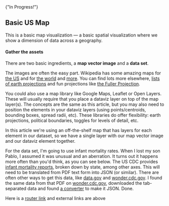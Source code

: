 
<Box mb={2}>
  <Alert severity="info" variant="filled">
    <Typography>{"In Progress!"}</Typography>
  </Alert>
</Box>

## Basic US Map

This is a basic map visualization &mdash; a basic spatial
visualization where we show a dimension of data across a geography.

#### Gather the assets

There are two basic ingredients, a **map vector image** and a **data set**.

The images are often the easy part. Wikipedia has some amazing maps for
[the US](https://commons.wikimedia.org/wiki/File:Blank_US_Map_(states_only).svg)
and for [the world](https://en.wikipedia.org/wiki/File:BlankMap-World.png) and
[more](https://en.wikipedia.org/wiki/Wikipedia:Blank_maps).
You can find lots more elsewhere, [lists of earth projections](https://gisgeography.com/map-projection-types/)
and fun projections like [the Fuller Projection](https://commons.wikimedia.org/wiki/File:Fuller_projection.svg).

You could also use a map library like Google Maps, Leaflet or Open
Layers. These will usually require that you place a dataviz layer on
top of the map layer(s). The concepts are the same as this article,
but you may also need to position the elements in your dataviz layers
(using points/centroids, bounding boxes, spread radii, etc). These
libraries do offer flexibility: earth projections, political
boundaries, toggles for levels of detail, etc.

In this article we're using an off-the-shelf map that has layers
for each element in our dataset, so we have a single layer with our
map vector image and our dataviz element together.

For the data set, I'm going to use infant mortality rates. When I
lost my son Pablo, I assumed it was unusual and an aberration. It
turns out it happens more often than you'd think, as you can see
below. The US CDC provides
[infant mortality reports](https://www.cdc.gov/nchs/data/nvsr/nvsr69/NVSR-69-7-508.pdf#page=15&zoom=100,0,0),
broken down by state, among other axes. This will need to be
translated from PDF text form into JSON (or similar). There are often
other ways to get this data, like [data.gov](https://data.gov) and
[wonder.cdc.gov](https://wonder.cdc.gov). I found the same data from
that PDF on [wonder.cdc.gov](https://wonder.cdc.gov), downloaded the
tab-separated data and found [a converter](https://shancarter.github.io/mr-data-converter/)
to make it JSON. Done.

Here is a [router link](/) and external links are above
